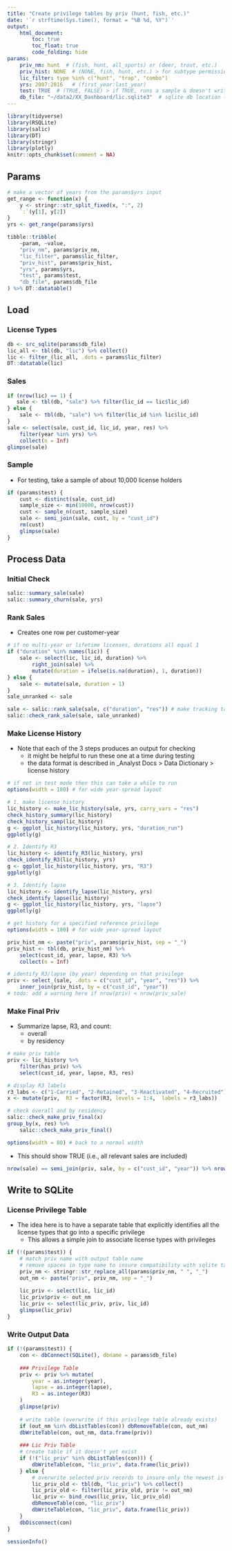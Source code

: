 ```yaml
---
title: "Create privilege tables by priv (hunt, fish, etc.)"
date: '`r strftime(Sys.time(), format = "%B %d, %Y")`'
output: 
    html_document:
        toc: true
        toc_float: true
        code_folding: hide
params:
    priv_nm: hunt  # (fish, hunt, all_sports) or (deer, trout, etc.)
    priv_hist: NONE  # (NONE, fish, hunt, etc.) > for subtype permissions (otherwise "NONE")
    lic_filter: type %in% c("hunt", "trap", "combo")
    yrs: 2007:2016   # (first_year:last_year)
    test: TRUE  # (TRUE, FALSE) > if TRUE, runs a sample & doesn't write output to sqlite
    db_file: "~/data2/XX_Dashboard/lic.sqlite3"  # sqlite db location (varies by state)
---
```


<!-- Allows horizontal scrollbars in wide html output (e.g., license sales by year) --> 
<style>
pre {
  overflow-x: auto;
}
pre code {
  word-wrap: normal;
  white-space: pre;
}
</style>

```r
library(tidyverse)
library(RSQLite)
library(salic)
library(DT)
library(stringr)
library(plotly)
knitr::opts_chunk$set(comment = NA)
```

## Params

```r
# make a vector of years from the params$yrs input
get_range <- function(x) {
    y <- stringr::str_split_fixed(x, ":", 2)
    `:`(y[1], y[2])
}
yrs <- get_range(params$yrs)
```

```r
tibble::tribble(
    ~param, ~value,
    "priv_nm", params$priv_nm,
    "lic_filter", params$lic_filter,
    "priv_hist", params$priv_hist,
    "yrs", params$yrs,
    "test", params$test,
    "db_file", params$db_file
) %>% DT::datatable()
```

## Load

### License Types

```r
db <- src_sqlite(params$db_file)
lic_all <- tbl(db, "lic") %>% collect()
lic <- filter_(lic_all, .dots = params$lic_filter)
DT::datatable(lic)
```

### Sales

```r
if (nrow(lic) == 1) {
   sale <- tbl(db, "sale") %>% filter(lic_id == lic$lic_id) 
} else {
    sale <- tbl(db, "sale") %>% filter(lic_id %in% lic$lic_id)
}
sale <- select(sale, cust_id, lic_id, year, res) %>% 
    filter(year %in% yrs) %>%
    collect(n = Inf)
glimpse(sale)
```

### Sample

- For testing, take a sample of about 10,000 license holders

```r
if (params$test) {
    cust <- distinct(sale, cust_id)
    sample_size <- min(10000, nrow(cust))
    cust <- sample_n(cust, sample_size)
    sale <- semi_join(sale, cust, by = "cust_id")
    rm(cust)
    glimpse(sale)
}
```

## Process Data

### Initial Check

```r
salic::summary_sale(sale)
salic::summary_churn(sale, yrs)
```

### Rank Sales

- Creates one row per customer-year

```r
# if no multi-year or lifetime licenses, durations all equal 1
if ("duration" %in% names(lic)) {
    sale <- select(lic, lic_id, duration) %>% 
        right_join(sale) %>%
        mutate(duration = ifelse(is.na(duration), 1, duration))
} else {
    sale <- mutate(sale, duration = 1) 
}
sale_unranked <- sale

sale <- salic::rank_sale(sale, c("duration", "res")) # make tracking tables (in list)
salic::check_rank_sale(sale, sale_unranked)
```

### Make License History

- Note that each of the 3 steps produces an output for checking
    + it might be helpful to run these one at a time during testing
    + the data format is described in _Analyst Docs > Data Dictionary > license history
    
```r
# if not in test mode then this can take a while to run
options(width = 180) # for wide year-spread layout

# 1. make license history
lic_history <- make_lic_history(sale, yrs, carry_vars = "res")
check_history_summary(lic_history)
check_history_samp(lic_history)
g <- ggplot_lic_history(lic_history, yrs, "duration_run")
ggplotly(g)

# 2. Identify R3
lic_history <- identify_R3(lic_history, yrs)
check_identify_R3(lic_history, yrs)
g <- ggplot_lic_history(lic_history, yrs, "R3")
ggplotly(g)

# 3. Identify lapse
lic_history <- identify_lapse(lic_history, yrs)
check_identify_lapse(lic_history)
g <- ggplot_lic_history(lic_history, yrs, "lapse")
ggplotly(g)
```

```r
# get history for a specified reference privilege
options(width = 180) # for wide year-spread layout

priv_hist_nm <- paste("priv", params$priv_hist, sep = "_")
priv_hist <- tbl(db, priv_hist_nm) %>% 
    select(cust_id, year, lapse, R3) %>%
    collect(n = Inf)

# identify R3/lapse (by year) depending on that privilege
priv <- select_(sale, .dots = c("cust_id", "year", "res")) %>%
    inner_join(priv_hist, by = c("cust_id", "year"))
# todo: add a warning here if nrow(priv) < nrow(priv_sale)
```

### Make Final Priv

- Summarize lapse, R3, and count:
    + overall
    + by residency

```r
# make priv table
priv <- lic_history %>%
    filter(has_priv) %>%
    select(cust_id, year, lapse, R3, res)

# display R3 labels
r3_labs <- c("1-Carried", "2-Retained", "3-Reactivated", "4-Recruited")
x <- mutate(priv,  R3 = factor(R3, levels = 1:4,  labels = r3_labs))

# check overall and by residency
salic::check_make_priv_final(x)
group_by(x, res) %>% 
    salic::check_make_priv_final()

options(width = 80) # back to a normal width
```

-  This should show TRUE (i.e., all relevant sales are included)

```r
nrow(sale) == semi_join(priv, sale, by = c("cust_id", "year")) %>% nrow()
```

## Write to SQLite

### License Privilege Table

- The idea here is to have a separate table that explicitly identifies all the license types that go into a specific privilege
    + This allows a simple join to associate license types with privileges

```r
if (!(params$test)) {
    # match priv name with output table name
    # remove spaces in type name to insure compatibility with sqlite table names
    priv_nm <- stringr::str_replace_all(params$priv_nm, " ", "_")
    out_nm <- paste("priv", priv_nm, sep = "_")
    
    lic_priv <- select(lic, lic_id)
    lic_priv$priv <- out_nm
    lic_priv <- select(lic_priv, priv, lic_id)
    glimpse(lic_priv)
}
```


### Write Output Data

```r
if (!(params$test)) {
    con <- dbConnect(SQLite(), dbname = params$db_file)
    
    ### Privilege Table
    priv <- priv %>% mutate(
        year = as.integer(year), 
        lapse = as.integer(lapse), 
        R3 = as.integer(R3) 
    )
    glimpse(priv)
    
    # write table (overwrite if this privilege table already exists)
    if (out_nm %in% dbListTables(con)) dbRemoveTable(con, out_nm)
    dbWriteTable(con, out_nm, data.frame(priv))
    
    ### Lic Priv Table
    # create table if it doesn't yet exist
    if (!("lic_priv" %in% dbListTables(con))) {
        dbWriteTable(con, "lic_priv", data.frame(lic_priv))
    } else {
        # overwrite selected priv records to insure only the newest is kept
        lic_priv_old <- tbl(db, "lic_priv") %>% collect()
        lic_priv_old <- filter(lic_priv_old, priv != out_nm)
        lic_priv <- bind_rows(lic_priv, lic_priv_old)
        dbRemoveTable(con, "lic_priv")
        dbWriteTable(con, "lic_priv", data.frame(lic_priv))
    }
    dbDisconnect(con)
}
```

```r
sessionInfo()
```

